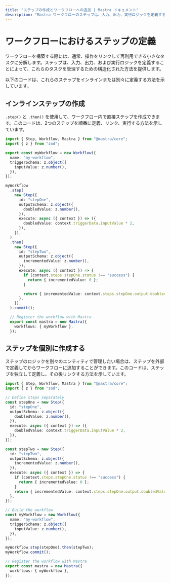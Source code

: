 ```yaml
---
title: "ステップの作成とワークフローへの追加 | Mastra ドキュメント"
description: "Mastra ワークフローのステップは、入力、出力、実行ロジックを定義することで、操作を管理するための構造化された方法を提供します。"
---
```


# ワークフローにおけるステップの定義

ワークフローを構築する際には、通常、操作をリンクして再利用できる小さなタスクに分解します。ステップは、入力、出力、および実行ロジックを定義することによって、これらのタスクを管理するための構造化された方法を提供します。

以下のコードは、これらのステップをインラインまたは別々に定義する方法を示しています。

## インラインステップの作成

`.step()` と `.then()` を使用して、ワークフロー内で直接ステップを作成できます。このコードは、2つのステップを順番に定義、リンク、実行する方法を示しています。

```typescript showLineNumbers filename="src/mastra/workflows/index.ts" copy
import { Step, Workflow, Mastra } from "@mastra/core";
import { z } from "zod";

export const myWorkflow = new Workflow({
  name: "my-workflow",
  triggerSchema: z.object({
    inputValue: z.number(),
  }),
});

myWorkflow
  .step(
    new Step({
      id: "stepOne",
      outputSchema: z.object({
        doubledValue: z.number(),
      }),
      execute: async ({ context }) => ({
        doubledValue: context.triggerData.inputValue * 2,
      }),
    }),
  )
  .then(
    new Step({
      id: "stepTwo",
      outputSchema: z.object({
        incrementedValue: z.number(),
      }),
      execute: async ({ context }) => {
        if (context.steps.stepOne.status !== "success") {
          return { incrementedValue: 0 };
        }

        return { incrementedValue: context.steps.stepOne.output.doubledValue + 1 };
      },
    }),
  ).commit();

  // Register the workflow with Mastra
  export const mastra = new Mastra({
    workflows: { myWorkflow },
  });
```

## ステップを個別に作成する

ステップのロジックを別々のエンティティで管理したい場合は、ステップを外部で定義してからワークフローに追加することができます。このコードは、ステップを独立して定義し、その後リンクする方法を示しています。

```typescript showLineNumbers filename="src/mastra/workflows/index.ts" copy
import { Step, Workflow, Mastra } from "@mastra/core";
import { z } from "zod";

// Define steps separately
const stepOne = new Step({
  id: "stepOne",
  outputSchema: z.object({
    doubledValue: z.number(),
  }),
  execute: async ({ context }) => ({
    doubledValue: context.triggerData.inputValue * 2,
  }),
});

const stepTwo = new Step({
  id: "stepTwo",
  outputSchema: z.object({
    incrementedValue: z.number(),
  }),
  execute: async ({ context }) => {
    if (context.steps.stepOne.status !== "success") {
      return { incrementedValue: 0 };
    }
    return { incrementedValue: context.steps.stepOne.output.doubledValue + 1 };
  },
});

// Build the workflow
const myWorkflow = new Workflow({
  name: "my-workflow",
  triggerSchema: z.object({
    inputValue: z.number(),
  }),
});

myWorkflow.step(stepOne).then(stepTwo);
myWorkflow.commit();

// Register the workflow with Mastra
export const mastra = new Mastra({
  workflows: { myWorkflow },
});
```
